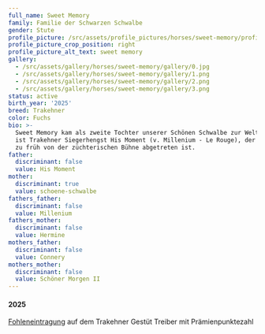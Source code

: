 ```yaml
---
full_name: Sweet Memory
family: Familie der Schwarzen Schwalbe
gender: Stute
profile_picture: /src/assets/profile_pictures/horses/sweet-memory/profile_picture.png
profile_picture_crop_position: right
profile_picture_alt_text: sweet memory
gallery:
  - /src/assets/gallery/horses/sweet-memory/gallery/0.jpg
  - /src/assets/gallery/horses/sweet-memory/gallery/1.png
  - /src/assets/gallery/horses/sweet-memory/gallery/2.png
  - /src/assets/gallery/horses/sweet-memory/gallery/3.png
status: active
birth_year: '2025'
breed: Trakehner
color: Fuchs
bio: >-
  Sweet Memory kam als zweite Tochter unserer Schönen Schwalbe zur Welt. Vater
  ist Trakehner Siegerhengst His Moment (v. Millenium - Le Rouge), der 2024 viel
  zu früh von der züchterischen Bühne abgetreten ist. 
father:
  discriminant: false
  value: His Moment
mother:
  discriminant: true
  value: schoene-schwalbe
fathers_father:
  discriminant: false
  value: Millenium
fathers_mother:
  discriminant: false
  value: Hermine
mothers_father:
  discriminant: false
  value: Connery
mothers_mother:
  discriminant: false
  value: Schöner Morgen II
---
```

#### 2025&#x20;

[Fohleneintragung](https://edle-pferde.com/news/sweet-memory-nun-praemienfohlen) auf dem Trakehner Gestüt Treiber mit Prämienpunktezahl
